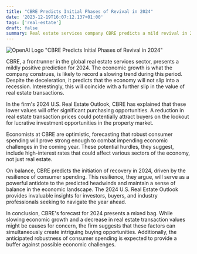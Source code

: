 ```yaml
---
title: "CBRE Predicts Initial Phases of Revival in 2024"
date: '2023-12-19T16:07:12.137+01:00'
tags: ['real-estate']
draft: false
summary: Real estate services company CBRE predicts a mild revival in 2024, with economic growth expected to slow but not slip into a recession. The firm also anticipates a further decrease in real estate transaction values, which could attract buyers looking for investment opportunities. CBRE economists are optimistic that strong consumer spending will help overcome potential challenges, such as high-interest rates. Overall, CBRE forecasts a recovery in 2024 driven by resilient consumer spending, offering insights for investors and industry professionals. While there are concerns about slowing growth and lower transaction values, CBRE suggests these factors could create buying opportunities, with consumer spending acting as a buffer against economic challenges.
---
```

![OpenAI Logo](https://oaidalleapiprodscus.blob.core.windows.net/private/org-vHrySCQrXNxauR0SZniobaA9/user-9wwPEhf2bVKKq3deqc19moT1/img-hjoU1KMZKRL6FHw6lAfp3Lnx.png?st=2023-12-19T14%3A07%3A08Z&se=2023-12-19T16%3A07%3A08Z&sp=r&sv=2021-08-06&sr=b&rscd=inline&rsct=image/png&skoid=6aaadede-4fb3-4698-a8f6-684d7786b067&sktid=a48cca56-e6da-484e-a814-9c849652bcb3&skt=2023-12-19T01%3A19%3A28Z&ske=2023-12-20T01%3A19%3A28Z&sks=b&skv=2021-08-06&sig=OKAiQQFtkUvhkuJp5Nk9JVv%2B950KvGyVBVmJFfA%2ByNs%3D)
"CBRE Predicts Initial Phases of Revival in 2024"

CBRE, a frontrunner in the global real estate services sector, presents a mildly positive prediction for 2024. The economic growth is what the company construes, is likely to record a slowing trend during this period. Despite the deceleration, it predicts that the economy will not slip into a recession. Interestingly, this will coincide with a further slip in the value of real estate transactions. 

In the firm's 2024 U.S. Real Estate Outlook, CBRE has explained that these lower values will offer significant purchasing opportunities. A reduction in real estate transaction prices could potentially attract buyers on the lookout for lucrative investment opportunities in the property market.

Economists at CBRE are optimistic, forecasting that robust consumer spending will prove strong enough to combat impending economic challenges in the coming year. These potential hurdles, they suggest, include high-interest rates that could affect various sectors of the economy, not just real estate.

On balance, CBRE predicts the initiation of recovery in 2024, driven by the resilience of consumer spending. This resilience, they argue, will serve as a powerful antidote to the predicted headwinds and maintain a sense of balance in the economic landscape. The 2024 U.S. Real Estate Outlook provides invaluable insights for investors, buyers, and industry professionals seeking to navigate the year ahead. 

In conclusion, CBRE's forecast for 2024 presents a mixed bag. While slowing economic growth and a decrease in real estate transaction values might be causes for concern, the firm suggests that these factors can simultaneously create intriguing buying opportunities. Additionally, the anticipated robustness of consumer spending is expected to provide a buffer against possible economic challenges.


